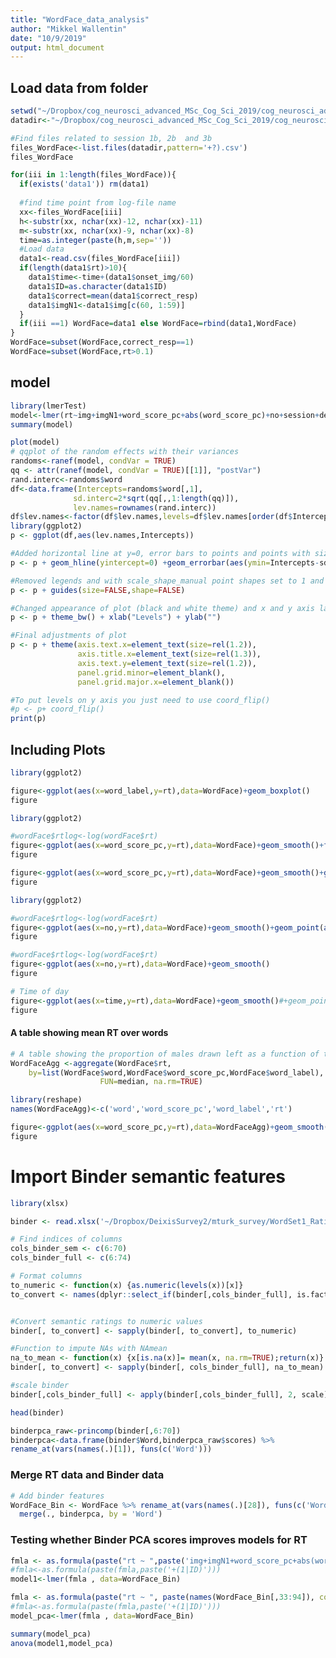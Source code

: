 ```yaml
---
title: "WordFace_data_analysis"
author: "Mikkel Wallentin"
date: "10/9/2019"
output: html_document
---
```


## Load data from folder
```r
setwd("~/Dropbox/cog_neurosci_advanced_MSc_Cog_Sci_2019/cog_neurosci_adv_FaceWord_exp_2019/faceWord_exp_data")
datadir<-"~/Dropbox/cog_neurosci_advanced_MSc_Cog_Sci_2019/cog_neurosci_adv_FaceWord_exp_2019/faceWord_exp_data"

#Find files related to session 1b, 2b  and 3b
files_WordFace<-list.files(datadir,pattern='+?).csv')
files_WordFace

for(iii in 1:length(files_WordFace)){
  if(exists('data1')) rm(data1)
  
  #find time point from log-file name
  xx<-files_WordFace[iii]
  h<-substr(xx, nchar(xx)-12, nchar(xx)-11)
  m<-substr(xx, nchar(xx)-9, nchar(xx)-8)
  time=as.integer(paste(h,m,sep=''))
  #Load data
  data1<-read.csv(files_WordFace[iii])
  if(length(data1$rt)>10){
    data1$time<-time+(data1$onset_img/60)
    data1$ID=as.character(data1$ID)
    data1$correct=mean(data1$correct_resp)
    data1$imgN1<-data1$img[c(60, 1:59)]
  }
  if(iii ==1) WordFace=data1 else WordFace=rbind(data1,WordFace)
}
WordFace=subset(WordFace,correct_resp==1)
WordFace=subset(WordFace,rt>0.1)
```

## model

```r
library(lmerTest)
model<-lmer(rt~img+imgN1+word_score_pc+abs(word_score_pc)+no+session+delay_frames_before+(1 | ID)+(1 | word),data=WordFace)
summary(model)
```

```r
plot(model)
# qqplot of the random effects with their variances
randoms<-ranef(model, condVar = TRUE)
qq <- attr(ranef(model, condVar = TRUE)[[1]], "postVar")
rand.interc<-randoms$word
df<-data.frame(Intercepts=randoms$word[,1],
              sd.interc=2*sqrt(qq[,,1:length(qq)]),
              lev.names=rownames(rand.interc))
df$lev.names<-factor(df$lev.names,levels=df$lev.names[order(df$Intercepts)])
library(ggplot2)
p <- ggplot(df,aes(lev.names,Intercepts))

#Added horizontal line at y=0, error bars to points and points with size two
p <- p + geom_hline(yintercept=0) +geom_errorbar(aes(ymin=Intercepts-sd.interc, ymax=Intercepts+sd.interc), width=0,color="black") + geom_point(aes(size=2)) 

#Removed legends and with scale_shape_manual point shapes set to 1 and 16
p <- p + guides(size=FALSE,shape=FALSE) 

#Changed appearance of plot (black and white theme) and x and y axis labels
p <- p + theme_bw() + xlab("Levels") + ylab("")

#Final adjustments of plot
p <- p + theme(axis.text.x=element_text(size=rel(1.2)),
               axis.title.x=element_text(size=rel(1.3)),
               axis.text.y=element_text(size=rel(1.2)),
               panel.grid.minor=element_blank(),
               panel.grid.major.x=element_blank())

#To put levels on y axis you just need to use coord_flip()
#p <- p+ coord_flip()
print(p)
```
## Including Plots

```r
library(ggplot2)

figure<-ggplot(aes(x=word_label,y=rt),data=WordFace)+geom_boxplot()
figure
```

```r
library(ggplot2)

#wordFace$rtlog<-log(wordFace$rt)
figure<-ggplot(aes(x=word_score_pc,y=rt),data=WordFace)+geom_smooth()+facet_wrap(ID~.)
figure

figure<-ggplot(aes(x=word_score_pc,y=rt),data=WordFace)+geom_smooth()+geom_text(aes(label=word,col=img))+facet_wrap(ID~.)
figure
```


```r
library(ggplot2)

#wordFace$rtlog<-log(wordFace$rt)
figure<-ggplot(aes(x=no,y=rt),data=WordFace)+geom_smooth()+geom_point(aes(col=word_label))+facet_wrap(~ID)
figure

#wordFace$rtlog<-log(wordFace$rt)
figure<-ggplot(aes(x=no,y=rt),data=WordFace)+geom_smooth()
figure

# Time of day
figure<-ggplot(aes(x=time,y=rt),data=WordFace)+geom_smooth()#+geom_point()
figure
```

#### A table showing mean RT over words

```r

# A table showing the proportion of males drawn left as a function of the independent variables
WordFaceAgg <-aggregate(WordFace$rt,
    by=list(WordFace$word,WordFace$word_score_pc,WordFace$word_label),
                    FUN=median, na.rm=TRUE)

library(reshape)
names(WordFaceAgg)<-c('word','word_score_pc','word_label','rt')

figure<-ggplot(aes(x=word_score_pc,y=rt),data=WordFaceAgg)+geom_smooth()+geom_text(aes(label=word,col=word_label))
figure
```

# Import Binder semantic features
```r

library(xlsx)

binder <- read.xlsx('~/Dropbox/DeixisSurvey2/mturk_survey/WordSet1_Ratings.xlsx', sheetIndex = 1)

# Find indices of columns
cols_binder_sem <- c(6:70)
cols_binder_full <- c(6:74)

# Format columns
to_numeric <- function(x) {as.numeric(levels(x))[x]}
to_convert <- names(dplyr::select_if(binder[,cols_binder_full], is.factor))


#Convert semantic ratings to numeric values
binder[, to_convert] <- sapply(binder[, to_convert], to_numeric)

#Function to impute NAs with NAmean
na_to_mean <- function(x) {x[is.na(x)]= mean(x, na.rm=TRUE);return(x)}
binder[, to_convert] <- sapply(binder[, cols_binder_full], na_to_mean)

#scale binder
binder[,cols_binder_full] <- apply(binder[,cols_binder_full], 2, scale)

head(binder)

binderpca_raw<-princomp(binder[,6:70])
binderpca<-data.frame(binder$Word,binderpca_raw$scores) %>%
rename_at(vars(names(.)[1]), funs(c('Word'))) 
```

### Merge RT data and Binder data
```r
# Add binder features
WordFace_Bin <- WordFace %>% rename_at(vars(names(.)[28]), funs(c('Word'))) %>%
  merge(., binderpca, by = 'Word')

```
### Testing whether Binder PCA scores improves models for RT
```r
fmla <- as.formula(paste("rt ~ ",paste('img+imgN1+word_score_pc+abs(word_score_pc)+no+session+delay_frames_before+(1|ID)+(1|Word)')))
#fmla<-as.formula(paste(fmla,paste('+(1|ID)')))
model1<-lmer(fmla , data=WordFace_Bin)

fmla <- as.formula(paste("rt ~ ", paste(names(WordFace_Bin[,33:94]), collapse= "+"),paste('+img+imgN1+word_score_pc+abs(word_score_pc)+no+session+delay_frames_before+(1|ID)+(1|Word)')))
#fmla<-as.formula(paste(fmla,paste('+(1|ID)')))
model_pca<-lmer(fmla , data=WordFace_Bin)

summary(model_pca)
anova(model1,model_pca)
```
